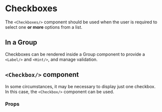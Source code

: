 
<Meta title="Checkboxes" component={Checkboxes} />

# Checkboxes

The `<Checkboxes/>` component should be used when the user is required to select one 
<strong>or more</strong> options from a list. 

<Canvas>
  <Story name='Default'>
    <Group id='checkboxes' label='Which of our services are you interested in finding out more about?'>
      <Checkboxes
        id='checkboxes-example'
        options={[
          {
            key: "option1",
            id: "designConsultancy",
            value: "designConsultancy",
            label: "Design Consultancy"
          },
          {
            key: "option2",
            id: "softwareDevelopment",
            value: "softwareDevelopment",
            label: "Software Development"
          },
          {
            key: "option3",
            id: "projectManagement",
            value: "projectManagement",
            label: "Project Management"
          },
          {
            key: "option4",
            id: "brandManagement",
            value: "brandManagement",
            label: "Brand Management"
          }
        ]}
      />
    </Group>
  </Story>
</Canvas>

## In a Group

Checkboxes can be rendered inside a Group component to provide a `<Label/>` 
and `<Hint/>`, and manage validation.

<Canvas>
  <Story name='In a Group'>
    <Group 
      id='checkboxes-group' 
      label='Which of our services are you interested in finding out more about?'
      hint='Select all that apply.'
      error='Please select at least one option.'
      fieldset
    >
      <Checkboxes
        id='checkboxes-group-example'
        options={[
          {
            key: "option1",
            id: "designConsultancy",
            value: "designConsultancy",
            label: "Design Consultancy"
          },
          {
            key: "option2",
            id: "softwareDevelopment",
            value: "softwareDevelopment",
            label: "Software Development"
          },
          {
            key: "option3",
            id: "projectManagement",
            value: "projectManagement",
            label: "Project Management"
          },
          {
            key: "option4",
            id: "brandManagement",
            value: "brandManagement",
            label: "Brand Management"
          }
        ]}
        error
      />
    </Group>
  </Story>
</Canvas>

## `<Checkbox/>` component

In some circumstances, it may be necessary to display just one checkbox.
In this case, the `<Checkbox/>` component can be used.

<Canvas>
  <Story name='Single Checkbox'>
    <Group id='checkbox' label='Would you like to receive our newsletter?'>
      <Checkbox
        id='checkbox-example'
        value='newsletter'
        option={{ 
          key: 'option1',
          id: 'newsletter',
          value: 'newsletter',
          label: 'Yes, please keep me updated',
        }}        
      />
    </Group>
  </Story>
</Canvas>

### Props
<ArgsTable of={Checkboxes}/>
